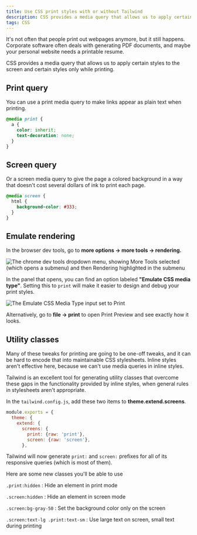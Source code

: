 ```yaml
---
title: Use CSS print styles with or without Tailwind
description: CSS provides a media query that allows us to apply certain styles to the screen and certain styles only while printing.
tags: CSS
---
```


It's not often that people print out webpages anymore, but it still happens. Corporate software often deals with generating PDF documents, and maybe your personal website needs a printable resume.

CSS provides a media query that allows us to apply certain styles to the screen and certain styles only while printing.

## Print query

You can use a print media query to make links appear as plain text when printing.

```css numbered
@media print {
  a {
    color: inherit;
    text-decoration: none;
  }
}
```

## Screen query

Or a screen media query to give the page a colored background in a way that doesn't cost several dollars of ink to print each page.

```css numbered
@media screen {
  html {
    background-color: #333;
  }
}
```

## Emulate rendering

In the browser dev tools, go to **more options -> more tools -> rendering.**

![The chrome dev tools dropdown menu, showing More Tools selected (which opens a submenu) and then Rendering highlighted in the submenu](/images/css-print-styles_2021-07-14-16-07-28.png)

In the panel that opens, you can find an option labeled **"Emulate CSS media type"**. Setting this to `print` will make it easier to design and debug your print styles.

![The Emulate CSS Media Type input set to Print](/images/css-print-styles_2021-07-14-16-10-14.png)

Alternatively, go to **file -> print** to open Print Preview and see exactly how it looks.

## Utility classes

Many of these tweaks for printing are going to be one-off tweaks, and it can be hard to encode that into maintainable CSS stylesheets. Inline styles aren't effective here, because we can't use media queries in inline styles.

Tailwind is an excellent tool for generating utility classes that overcome these gaps in the functionality provided by inline styles, when general rules in stylesheets aren't appropriate.

In the `tailwind.config.js`, add these two items to **theme.extend.screens**.

```js numbered {5,6}
module.exports = {
  theme: {
    extend: {
      screens: {
        print: {raw: 'print'},
        screen: {raw: 'screen'},
      },
```

Tailwind will now generate `print:` and `screen:` prefixes for all of its responsive queries (which is most of them).

Here are some new classes you'll be able to use

`.print:hidden`
: Hide an element in print mode

`.screen:hidden`
: Hide an element in screen mode

`.screen:bg-gray-50`
: Set the background color only on the screen

`.screen:text-lg .print:text-sm`
: Use large text on screen, small text during printing
